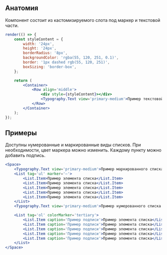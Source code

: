 ## Анатомия

Компонент состоит из кастомизируемого слота под маркер и текстовой части.

```jsx live
render(() => {
    const styleContent = {
        width: '24px',
        height: '24px',
        borderRadius: '8px',
        backgroundColor: 'rgba(55, 120, 251, 0.1)',
        border: '1px dashed rgb(55, 120, 251)',
        boxSizing: 'border-box',
    };

    return (
        <Container>
            <Row align='middle'>
                <div style={styleContent}></div>
                <Typography.Text view='primary-medium'>Пример текстовой части</Typography.Text>
            </Row>
        </Container>
    );
});
```

## Примеры

Доступны нумерованные и маркированные виды списков.
При необходимости, цвет маркера можно изменить. Каждому пункту можно добавить подпись.

```jsx live
<Space>
    <Typography.Text view='primary-medium'>Пример маркированного списка:</Typography.Text>
    <List tag='ul' marker='–'>
        <List.Item>Пример элемента списка</List.Item>
        <List.Item>Пример элемента списка</List.Item>
        <List.Item>Пример элемента списка</List.Item>
        <List.Item>Пример элемента списка</List.Item>
        <List.Item>Пример элемента списка</List.Item>
    </List>
    <Typography.Text view='primary-medium'>Пример нумерованного списка:</Typography.Text>

    <List tag='ol' colorMarker='tertiary'>
        <List.Item caption='Пример подписи'>Пример элемента списка</List.Item>
        <List.Item caption='Пример подписи'>Пример элемента списка</List.Item>
        <List.Item caption='Пример подписи'>Пример элемента списка</List.Item>
        <List.Item caption='Пример подписи'>Пример элемента списка</List.Item>
        <List.Item caption='Пример подписи'>Пример элемента списка</List.Item>
    </List>
</Space>
```
